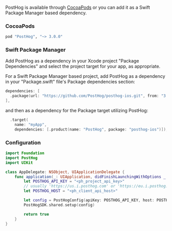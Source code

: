 PostHog is available through [CocoaPods](http://cocoapods.org) or you can add it as a Swift Package Manager based dependency.

### CocoaPods

```ruby file=Podfile
pod "PostHog", "~> 3.0.0"
```

### Swift Package Manager

Add PostHog as a dependency in your Xcode project "Package Dependencies" and select the project target for your app, as appropriate.

For a Swift Package Manager based project, add PostHog as a dependency in your "Package.swift" file's Package dependencies section:

```swift file=Package.swift
dependencies: [
  .package(url: "https://github.com/PostHog/posthog-ios.git", from: "3.0.0")
],
```

and then as a dependency for the Package target utilizing PostHog:

```swift
  .target(
    name: "myApp",
    dependencies: [.product(name: "PostHog", package: "posthog-ios")]),
```

### Configuration

```swift
import Foundation
import PostHog
import UIKit

class AppDelegate: NSObject, UIApplicationDelegate {
    func application(_: UIApplication, didFinishLaunchingWithOptions _: [UIApplication.LaunchOptionsKey: Any]? = nil) -> Bool {
        let POSTHOG_API_KEY = "<ph_project_api_key>"
        // usually 'https://us.i.posthog.com' or 'https://eu.i.posthog.com'
        let POSTHOG_HOST = "<ph_client_api_host>"

        let config = PostHogConfig(apiKey: POSTHOG_API_KEY, host: POSTHOG_HOST) // TIP: host is optional if you use https://us.i.posthog.com
        PostHogSDK.shared.setup(config)

        return true
    }
}
```
